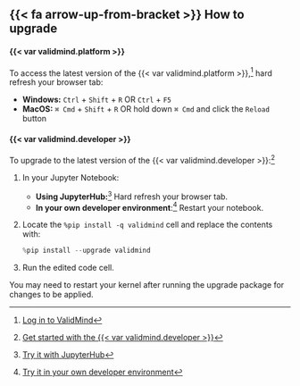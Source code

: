 ::: {.prereq}

## {{< fa arrow-up-from-bracket >}} How to upgrade

#### {{< var validmind.platform >}}

To access the latest version of the {{< var validmind.platform >}},^[[Log in to ValidMind](/guide/configuration/log-in-to-validmind.qmd)] hard refresh your browser tab:

- **Windows:** `Ctrl` + `Shift` + `R` OR `Ctrl` + `F5`
- **MacOS:** `⌘ Cmd` + `Shift` + `R` OR hold down `⌘ Cmd` and click the `Reload` button

#### {{< var validmind.developer >}}

To upgrade to the latest version of the {{< var validmind.developer >}}:^[[Get started with the {{< var validmind.developer >}}](/developer/get-started-developer-framework.qmd)]

1. In your Jupyter Notebook:

    - **Using JupyterHub:**^[[Try it with JupyterHub](/get-started/developer/try-with-jupyterhub.qmd)] Hard refresh your browser tab.
    - **In your own developer environment**:^[[Try it in your own developer environment](/get-started/developer/try-in-your-own-environment.html)] Restart your notebook.

2. Locate the `%pip install -q validmind` cell and replace the contents with:

    ```python
    %pip install --upgrade validmind
    ```

3. Run the edited code cell.

::: {.callout-important}
You may need to restart your kernel after running the upgrade package for changes to be applied.
:::

:::